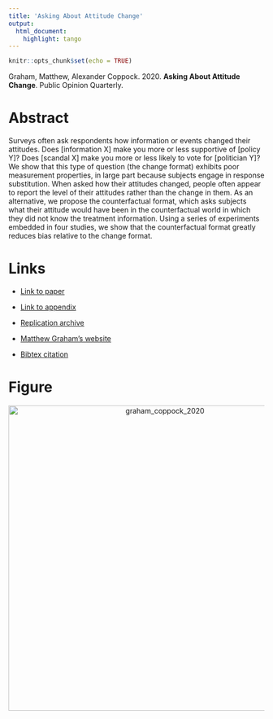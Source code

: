 ```yaml
---
title: 'Asking About Attitude Change'
output:
  html_document:
    highlight: tango
---
```


```r
knitr::opts_chunk$set(echo = TRUE)
```

Graham, Matthew, Alexander Coppock. 2020. <b>Asking About Attitude Change</b>. Public Opinion Quarterly.

# Abstract
Surveys often ask respondents how information or events changed their attitudes. Does [information X] make you more or less supportive of [policy Y]? Does [scandal X] make you more or less likely to vote for [politician Y]? We show that this type of question (the change format) exhibits poor measurement properties, in large part because subjects engage in response substitution. When asked how their attitudes changed, people often appear to report the level of their attitudes rather than the change in them. As an alternative, we propose the counterfactual format, which asks subjects what their attitude would have been in the counterfactual world in which they did not know the treatment information. Using a series of experiments embedded in four studies, we show that the counterfactual format greatly reduces bias relative to the change format.

# Links
 - <a href='graham_coppock_2020.pdf' target='_blank'>Link to paper</a>
 - <a href='graham_coppock_2020_appendix.pdf'target='_blank'>Link to appendix</a>
 - <a href='https://doi.org/10.7910/DVN/GFF78K'target='_blank'>Replication archive</a>

 - <a href= 'http://m-graham.com' target='_blank'>Matthew Graham's website</a>
 - <a href='graham_coppock_2020.txt'target='_blank'>Bibtex citation</a>

# Figure
<center><img src="display_figures/graham_coppock_2020_display.png" alt="graham_coppock_2020" width="600"></center>
